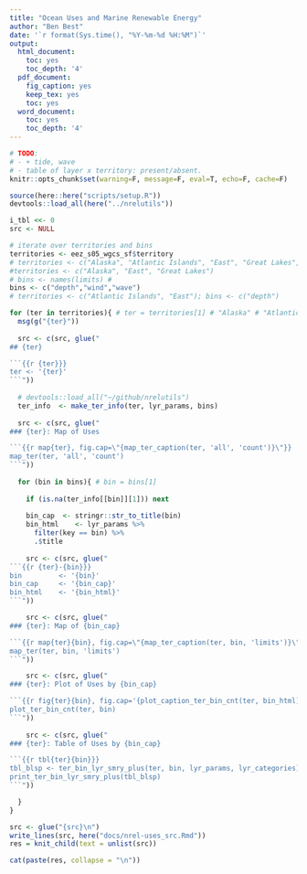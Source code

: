 ```yaml
---
title: "Ocean Uses and Marine Renewable Energy"
author: "Ben Best"
date: '`r format(Sys.time(), "%Y-%m-%d %H:%M")`'
output:
  html_document:
    toc: yes
    toc_depth: '4'
  pdf_document:
    fig_caption: yes
    keep_tex: yes
    toc: yes
  word_document:
    toc: yes
    toc_depth: '4'
---
```


```r
# TODO: 
# - + tide, wave
# - table of layer x territory: present/absent.
knitr::opts_chunk$set(warning=F, message=F, eval=T, echo=F, cache=F)

source(here::here("scripts/setup.R"))
devtools::load_all(here("../nrelutils"))

i_tbl <<- 0
src <- NULL

# iterate over territories and bins
territories <- eez_s05_wgcs_sf$territory
# territories <- c("Alaska", "Atlantic Islands", "East", "Great Lakes", "Gulf of Mexico", "Hawaii", "Pacific Islands", "West")
#territories <- c("Alaska", "East", "Great Lakes")
# bins <- names(limits) # 
bins <- c("depth","wind","wave")
# territories <- c("Atlantic Islands", "East"); bins <- c("depth")

for (ter in territories){ # ter = territories[1] # "Alaska" # "Atlantic Islands" # territories[1]
  msg(g("{ter}"))
  
  src <- c(src, glue("
## {ter}

```{{r {ter}}}
ter <- '{ter}'
```"))
  
  # devtools::load_all("~/github/nrelutils") 
  ter_info  <- make_ter_info(ter, lyr_params, bins)
  
  src <- c(src, glue("
### {ter}: Map of Uses

```{{r map{ter}, fig.cap=\"{map_ter_caption(ter, 'all', 'count')}\"}}
map_ter(ter, 'all', 'count')
```"))
  
  for (bin in bins){ # bin = bins[1]
    
    if (is.na(ter_info[[bin]][1])) next
    
    bin_cap  <- stringr::str_to_title(bin)
    bin_html    <- lyr_params %>% 
      filter(key == bin) %>%
      .$title
    
    src <- c(src, glue("
```{{r {ter}-{bin}}}
bin         <- '{bin}'
bin_cap     <- '{bin_cap}'
bin_html    <- '{bin_html}'
```"))

    src <- c(src, glue("
### {ter}: Map of {bin_cap}

```{{r map{ter}{bin}, fig.cap=\"{map_ter_caption(ter, bin, 'limits')}\"}}
map_ter(ter, bin, 'limits')
```"))

    src <- c(src, glue("
### {ter}: Plot of Uses by {bin_cap}

```{{r fig{ter}{bin}, fig.cap='{plot_caption_ter_bin_cnt(ter, bin_html)}'}}
plot_ter_bin_cnt(ter, bin)
```"))
    
    src <- c(src, glue("
### {ter}: Table of Uses by {bin_cap}

```{{r tbl{ter}{bin}}}
tbl_blsp <- ter_bin_lyr_smry_plus(ter, bin, lyr_params, lyr_categories)
print_ter_bin_lyr_smry_plus(tbl_blsp)
```"))

  }
}

src <- glue("{src}\n")
write_lines(src, here("docs/nrel-uses_src.Rmd"))
res = knit_child(text = unlist(src))
```

```r
cat(paste(res, collapse = "\n"))
```
